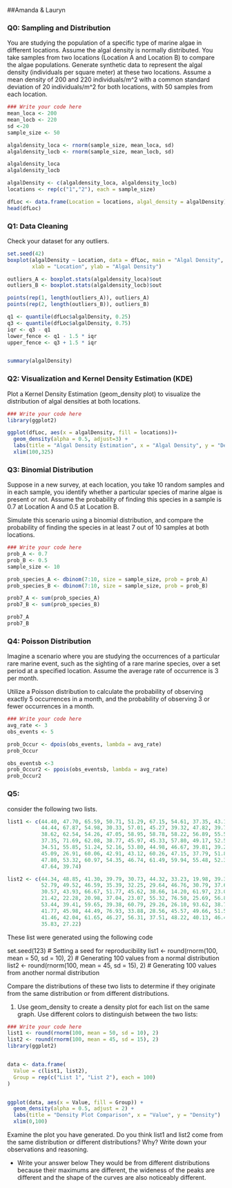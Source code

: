 ##Amanda & Lauryn

### Q0: Sampling and Distribution

You are studying the population of a specific type of marine algae in different locations. Assume the algal density is normally distributed. You take samples from two locations (Location A and Location B) to compare the algae populations. Generate synthetic data to represent the algal density (individuals per square meter) at these two locations. Assume a mean density of 200 and 220 individuals/m^2 with a common standard deviation of 20 individuals/m^2 for both locations, with 50 samples from each location.


```r
### Write your code here
mean_loca <- 200
mean_locb <- 220
sd <-20
sample_size <- 50

algaldensity_loca <- rnorm(sample_size, mean_loca, sd)
algaldensity_locb <- rnorm(sample_size, mean_locb, sd)

algaldensity_loca
algaldensity_locb

algalDensity <- c(algaldensity_loca, algaldensity_locb)
locations <- rep(c("1","2"), each = sample_size)

dfLoc <- data.frame(Location = locations, algal_density = algalDensity)
head(dfLoc)
```

### Q1: Data Cleaning

Check your dataset for any outliers. 


```r
set.seed(42)
boxplot(algalDensity ~ Location, data = dfLoc, main = "Algal Density", 
        xlab = "Location", ylab = "Algal Density")

outliers_A <- boxplot.stats(algaldensity_loca)$out
outliers_B <- boxplot.stats(algaldensity_locb)$out

points(rep(1, length(outliers_A)), outliers_A)
points(rep(2, length(outliers_B)), outliers_B)

q1 <- quantile(dfLoc$algalDensity, 0.25)
q3 <- quantile(dfLoc$algalDensity, 0.75)
iqr <- q3 - q1
lower_fence <- q1 - 1.5 * iqr
upper_fence <- q3 + 1.5 * iqr


summary(algalDensity)
```


### Q2: Visualization and Kernel Density Estimation (KDE)

Plot a Kernel Density Estimation (geom_density plot) to visualize the distribution of algal densities at both locations. 


```r
### Write your code here
library(ggplot2)

ggplot(dfLoc, aes(x = algalDensity, fill = locations))+
  geom_density(alpha = 0.5, adjust=3) +
  labs(title = "Algal Density Estimation", x = "Algal Density", y = "Density") +
  xlim(100,325)
```

### Q3: Binomial Distribution
Suppose in a new survey, at each location, you take 10 random samples and in each sample, you identify whether a particular species of marine algae is present or not. Assume the probability of finding this species in a sample is 0.7 at Location A and 0.5 at Location B.

Simulate this scenario using a binomial distribution, and compare the probability of finding the species in at least 7 out of 10 samples at both locations.

```r
### Write your code here
prob_A <- 0.7
prob_B <- 0.5
sample_size <- 10

prob_species_A <- dbinom(7:10, size = sample_size, prob = prob_A)
prob_species_B <- dbinom(7:10, size = sample_size, prob = prob_B)

prob7_A <- sum(prob_species_A)
prob7_B <- sum(prob_species_B)

prob7_A
prob7_B

```

### Q4: Poisson Distribution
Imagine a scenario where you are studying the occurrences of a particular rare marine event, such as the sighting of a rare marine species, over a set period at a specified location. Assume the average rate of occurrence is 3 per month.

Utilize a Poisson distribution to calculate the probability of observing exactly 5 occurrences in a month, and the probability of observing 3 or fewer occurrences in a month.

```r
### Write your code here
avg_rate <- 3
obs_events <- 5

prob_Occur <- dpois(obs_events, lambda = avg_rate)
prob_Occur

obs_eventsb <-3
prob_Occur2 <- ppois(obs_eventsb, lambda = avg_rate)
prob_Occur2

```

### Q5: 
consider the following two lists. 

```r
list1 <- c(44.40, 47.70, 65.59, 50.71, 51.29, 67.15, 54.61, 37.35, 43.13, 45.54, 62.24, 53.60, 54.01, 51.11, 
           44.44, 67.87, 54.98, 30.33, 57.01, 45.27, 39.32, 47.82, 39.74, 42.71, 43.75, 33.13, 58.38, 51.53, 
           38.62, 62.54, 54.26, 47.05, 58.95, 58.78, 58.22, 56.89, 55.54, 49.38, 46.94, 46.20, 43.05, 47.92, 
           37.35, 71.69, 62.08, 38.77, 45.97, 45.33, 57.80, 49.17, 52.53, 49.71, 49.57, 63.69, 47.74, 65.16, 
           34.51, 55.85, 51.24, 52.16, 53.80, 44.98, 46.67, 39.81, 39.28, 53.04, 54.48, 50.53, 59.22, 70.50, 
           45.09, 26.91, 60.06, 42.91, 43.12, 60.26, 47.15, 37.79, 51.81, 48.61, 50.06, 53.85, 46.29, 56.44, 
           47.80, 53.32, 60.97, 54.35, 46.74, 61.49, 59.94, 55.48, 52.39, 43.72, 63.61, 44.00, 71.87, 65.33, 
           47.64, 39.74)

list2 <- c(44.34, 48.85, 41.30, 39.79, 30.73, 44.32, 33.23, 19.98, 39.30, 58.78, 36.37, 54.12, 20.73, 44.17, 
           52.79, 49.52, 46.59, 35.39, 32.25, 29.64, 46.76, 30.79, 37.64, 41.16, 72.66, 35.22, 48.53, 46.17, 
           30.57, 43.93, 66.67, 51.77, 45.62, 38.66, 14.20, 61.97, 23.09, 56.10, 73.64, 23.34, 55.53, 41.07, 
           21.42, 22.28, 20.98, 37.04, 23.07, 55.32, 76.50, 25.69, 56.82, 56.54, 49.98, 29.87, 43.21, 40.79, 
           53.44, 39.41, 59.65, 39.38, 60.79, 29.26, 26.10, 93.62, 38.75, 49.47, 54.55, 37.74, 52.75, 50.53, 
           41.77, 45.98, 44.49, 76.93, 33.88, 28.56, 45.57, 49.66, 51.55, 38.12, 29.05, 63.95, 39.76, 32.02, 
           41.46, 42.04, 61.65, 46.27, 56.31, 37.51, 48.22, 40.13, 46.42, 31.57, 25.34, 74.96, 54.01, 26.23, 
           35.83, 27.22)

```

These list were generated using the following code

set.seed(123)  # Setting a seed for reproducibility
list1 <- round(rnorm(100, mean = 50, sd = 10), 2)  # Generating 100 values from a normal distribution
list2 <- round(rnorm(100, mean = 45, sd = 15), 2)  # Generating 100 values from another normal distribution


Compare the distributions of these two lists to determine if they originate from the same distribution or from different distributions.

1. Use geom_density to create a density plot for each list on the same graph. Use different colors to distinguish between the two lists:
```r
### Write your code here
list1 <- round(rnorm(100, mean = 50, sd = 10), 2)  
list2 <- round(rnorm(100, mean = 45, sd = 15), 2)
library(ggplot2)


data <- data.frame(
  Value = c(list1, list2),
  Group = rep(c("List 1", "List 2"), each = 100)
)


ggplot(data, aes(x = Value, fill = Group)) +
  geom_density(alpha = 0.5, adjust = 2) +
  labs(title = "Density Plot Comparison", x = "Value", y = "Density")  +
  xlim(0,100)

```

Examine the plot you have generated. Do you think list1 and list2 come from the same distribution or different distributions? Why?
Write down your observations and reasoning.


* Write your answer below
They would be from different distributions because their maximums are different, the wideness of the peaks are different and the shape of the curves are also noticeably different. 
